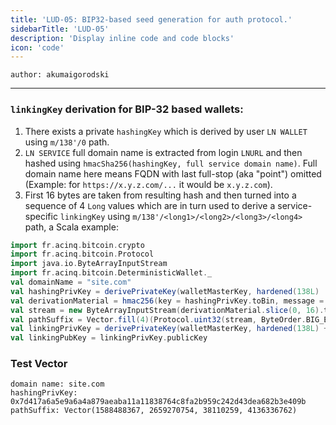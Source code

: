 ```yaml
---
title: 'LUD-05: BIP32-based seed generation for auth protocol.'
sidebarTitle: 'LUD-05'
description: 'Display inline code and code blocks'
icon: 'code'
---
```


`author: akumaigorodski`

---

### `linkingKey` derivation for BIP-32 based wallets:

1. There exists a private `hashingKey` which is derived by user `LN WALLET` using `m/138'/0` path.
2. `LN SERVICE` full domain name is extracted from login `LNURL` and then hashed using `hmacSha256(hashingKey, full service domain name)`. Full domain name here means FQDN with last full-stop (aka "point") omitted (Example: for `https://x.y.z.com/...` it would be `x.y.z.com`).
3. First 16 bytes are taken from resulting hash and then turned into a sequence of 4 `Long` values which are in turn used to derive a service-specific `linkingKey` using `m/138'/<long1>/<long2>/<long3>/<long4>` path, a Scala example:

```Scala
import fr.acinq.bitcoin.crypto
import fr.acinq.bitcoin.Protocol
import java.io.ByteArrayInputStream
import fr.acinq.bitcoin.DeterministicWallet._
val domainName = "site.com"
val hashingPrivKey = derivePrivateKey(walletMasterKey, hardened(138L) :: 0L :: Nil)
val derivationMaterial = hmac256(key = hashingPrivKey.toBin, message = domainName)
val stream = new ByteArrayInputStream(derivationMaterial.slice(0, 16).toArray)
val pathSuffix = Vector.fill(4)(Protocol.uint32(stream, ByteOrder.BIG_ENDIAN)) // each uint32 call consumes next 4 bytes
val linkingPrivKey = derivePrivateKey(walletMasterKey, hardened(138L) +: pathSuffix)
val linkingPubKey = linkingPrivKey.publicKey
```

### Test Vector

```
domain name: site.com
hashingPrivKey: 0x7d417a6a5e9a6a4a879aeaba11a11838764c8fa2b959c242d43dea682b3e409b
pathSuffix: Vector(1588488367, 2659270754, 38110259, 4136336762)
```